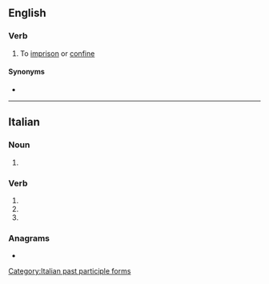 ==English==

===Verb===
{{en-verb}}

# {{lb|en|rare}} To [[imprison]] or [[confine]]

====Synonyms====
* {{l|en|incarcerate}}

----

==Italian==

===Noun===
{{head|it|noun form|g=f}}

# {{plural of|it|carcerata}}

===Verb===
{{head|it|verb form}}

# {{inflection of|it|carcerare||2|p|pres|indc}}
# {{inflection of|it|carcerare||2|p|impr}}
# {{feminine plural of|it|carcerato}}

===Anagrams===
* {{anagrams|it|a=aacceerrt|accertare|accerterà}}

[[Category:Italian past participle forms]]